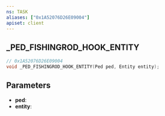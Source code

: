 ```yaml
---
ns: TASK
aliases: ["0x1A52076D26E09004"]
apiset: client
---
```

## _PED_FISHINGROD_HOOK_ENTITY

```c
// 0x1A52076D26E09004
void _PED_FISHINGROD_HOOK_ENTITY(Ped ped, Entity entity);
```


## Parameters
* **ped**:
* **entity**: